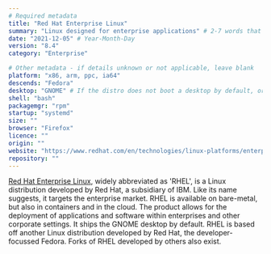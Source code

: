 ```yaml
---
# Required metadata
title: "Red Hat Enterprise Linux"
summary: "Linux designed for enterprise applications" # 2-7 words that sum up the distribution
date: "2021-12-05" # Year-Month-Day
version: "8.4"
category: "Enterprise"

# Other metadata - if details unknown or not applicable, leave blank
platform: "x86, arm, ppc, ia64"
descends: "Fedora"
desktop: "GNOME" # If the distro does not boot a desktop by default, or doesn't ship one, leave 'desktop' blank
shell: "bash"
packagemgr: "rpm"
startup: "systemd"
size: ""
browser: "Firefox"
licence: ""
origin: ""
website: "https://www.redhat.com/en/technologies/linux-platforms/enterprise-linux"
repository: ""
---
```


[Red Hat Enterprise Linux](https://www.redhat.com/en/technologies/linux-platforms/enterprise-linux), widely abbreviated as 'RHEL', is a Linux distribution developed by Red Hat, a subsidiary of IBM. Like its name suggests, it targets the enterprise market. RHEL is available on bare-metal, but also in containers and in the cloud. The product allows for the deployment of applications and software within enterprises and other corporate settings. It ships the GNOME desktop by default. RHEL is based off another Linux distribution developed by Red Hat, the developer-focussed Fedora. Forks of RHEL developed by others also exist.
